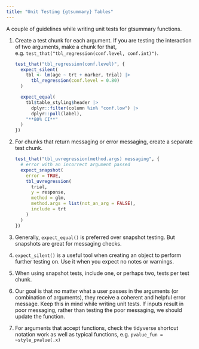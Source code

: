 ```yaml
---
title: "Unit Testing {gtsummary} Tables"
---
```


A couple of guidelines while writing unit tests for gtsummary functions.

1. Create a test chunk for each argument. If you are testing the interaction of two arguments, make a chunk for that, e.g. `test_that("tbl_regression(conf.level, conf.int)")`. 

    ```r
    test_that("tbl_regression(conf.level)", {
      expect_silent(
        tbl <- lm(age ~ trt + marker, trial) |>
          tbl_regression(conf.level = 0.80)
      )
    
      expect_equal(
        tbl$table_styling$header |>
          dplyr::filter(column %in% "conf.low") |>
          dplyr::pull(label),
        "**80% CI**"
      )
    })
    ```

1. For chunks that return messaging or error messaging, create a separate test chunk.

    ```r
    test_that("tbl_uvregression(method.args) messaging", {
      # error with an incorrect argument passed
      expect_snapshot(
        error = TRUE,
        tbl_uvregression(
          trial,
          y = response,
          method = glm,
          method.args = list(not_an_arg = FALSE),
          include = trt
        )
      )
    })
    ```
  
1. Generally, `expect_equal()` is preferred over snapshot testing. But snapshots are great for messaging checks.

1. `expect_silent()` is a useful tool when creating an object to perform further testing on. Use it when you expect no notes or warnings.

1. When using snapshot tests, include one, or perhaps two, tests per test chunk.

1. Our goal is that no matter what a user passes in the arguments (or combination of arguments), they receive a coherent and helpful error message. Keep this in mind while writing unit tests. If inputs result in poor messaging, rather than testing the poor messaging, we should update the function.

1. For arguments that accept functions, check the tidyverse shortcut notation work as well as typical functions, e.g. `pvalue_fun = ~style_pvalue(.x)`
